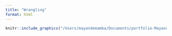 ```yaml
---
title: "Wrangling"
format: html
---
```


```r

knitr::include_graphics("/Users/mayandemamba/Documents/portfolio-Mayande-Mamba/summarysheet")
```


